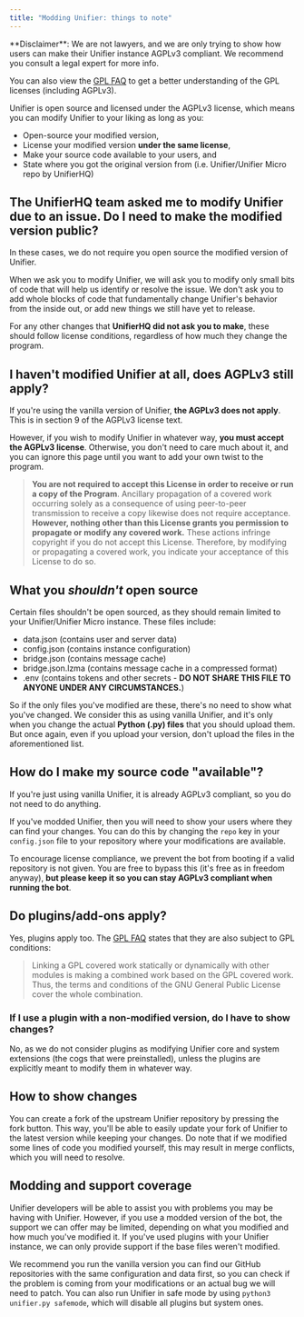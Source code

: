 ```yaml
---
title: "Modding Unifier: things to note"
---
```


<Warning>
  **Disclaimer**: We are not lawyers, and we are only trying to show how users can make their Unifier instance AGPLv3 compliant. We recommend you consult a legal expert for more info.

  You can also view the [GPL FAQ](https://www.gnu.org/licenses/gpl-faq.en.html) to get a better understanding of the GPL licenses (including AGPLv3).
</Warning>

Unifier is open source and licensed under the AGPLv3 license, which means you can modify Unifier to your liking as long as you:

- Open-source your modified version,
- License your modified version **under the same license**,
- Make your source code available to your users, and
- State where you got the original version from (i.e. Unifier/Unifier Micro repo by UnifierHQ)

## The UnifierHQ team asked me to modify Unifier due to an issue. Do I need to make the modified version public?

In these cases, we do not require you open source the modified version of Unifier.

When we ask you to modify Unifier, we will ask you to modify only small bits of code that will help us identify or resolve the issue. We don't ask you to add whole blocks of code that fundamentally change Unifier's behavior from the inside out, or add new things we still have yet to release.

For any other changes that **UnifierHQ did not ask you to make**, these should follow license conditions, regardless of how much they change the program.

## I haven't modified Unifier at all, does AGPLv3 still apply?

If you're using the vanilla version of Unifier, **the AGPLv3 does not apply**. This is in section 9 of the AGPLv3 license text.

However, if you wish to modify Unifier in whatever way, **you must accept the AGPLv3 license**. Otherwise, you don't need to care much about it, and you can ignore this page until you want to add your own twist to the program.

> **You are not required to accept this License in order to receive or run a copy of the Program**. Ancillary propagation of a covered work occurring solely as a consequence of using peer-to-peer transmission to receive a copy likewise does not require acceptance. **However, nothing other than this License grants you permission to propagate or modify any covered work.** These actions infringe copyright if you do not accept this License. Therefore, by modifying or propagating a covered work, you indicate your acceptance of this License to do so.

## What you _shouldn't_ open source

Certain files shouldn't be open sourced, as they should remain limited to your Unifier/Unifier Micro instance. These files include:

- data.json (contains user and server data)
- config.json (contains instance configuration)
- bridge.json (contains message cache)
- bridge.json.lzma (contains message cache in a compressed format)
- .env (contains tokens and other secrets - **DO NOT SHARE THIS FILE TO ANYONE UNDER ANY CIRCUMSTANCES.**)

So if the only files you've modified are these, there's no need to show what you've changed. We consider this as using vanilla Unifier, and it's only when you change the actual **Python (.py) files** that you should upload them. But once again, even if you upload your version, don't upload the files in the aforementioned list.

## How do I make my source code "available"?

If you're just using vanilla Unifier, it is already AGPLv3 compliant, so you do not need to do anything.

If you've modded Unifier, then you will need to show your users where they can find your changes. You can do this by changing the `repo` key in your `config.json` file to your repository where your modifications are available.

To encourage license compliance, we prevent the bot from booting if a valid repository is not given. You are free to bypass this (it's free as in freedom anyway), **but please keep it so you can stay AGPLv3 compliant when running the bot**.

## Do plugins/add-ons apply?

Yes, plugins apply too. The [GPL FAQ](https://www.gnu.org/licenses/gpl-faq.en.html#GPLStaticVsDynamic) states that they are also subject to GPL conditions:

> Linking a GPL covered work statically or dynamically with other modules is making a combined work based on the GPL covered work. Thus, the terms and conditions of the GNU General Public License cover the whole combination.

### If I use a plugin with a non-modified version, do I have to show changes?

No, as we do not consider plugins as modifying Unifier core and system extensions (the cogs that were preinstalled), unless the plugins are explicitly meant to modify them in whatever way.

## How to show changes

You can create a fork of the upstream Unifier repository by pressing the fork button. This way, you'll be able to easily update your fork of Unifier to the latest version while keeping your changes. Do note that if we modified some lines of code you modified yourself, this may result in merge conflicts, which you will need to resolve.

## Modding and support coverage

Unifier developers will be able to assist you with problems you may be having with Unifier. However, if you use a modded version of the bot, the support we can offer may be limited, depending on what you modified and how much you've modified it. If you've used plugins with your Unifier instance, we can only provide support if the base files weren't modified.

We recommend you run the vanilla version you can find our GitHub repositories with the same configuration and data first, so you can check if the problem is coming from your modifications or an actual bug we will need to patch. You can also run Unifier in safe mode by using `python3 unifier.py safemode`, which will disable all plugins but system ones.